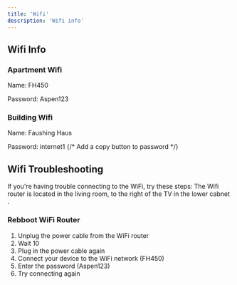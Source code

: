 ```yaml
---
title: 'Wifi'
description: 'Wifi info'
---
```


## Wifi Info

### Apartment Wifi
Name: FH450

Password: Aspen123

### Building Wifi
Name: Faushing Haus

Password: internet1
{/* Add a copy button to password */}

## Wifi Troubleshooting
If you're having trouble connecting to the WiFi, try these steps:
The Wifi router is located in the living room, to the right of the TV in the lower cabnet .

### Rebboot WiFi Router
1. Unplug the power cable from the WiFi router
2. Wait 10
3. Plug in the power cable again
4. Connect your device to the WiFi network (FH450)
5. Enter the password (Aspen123)
6. Try connecting again



